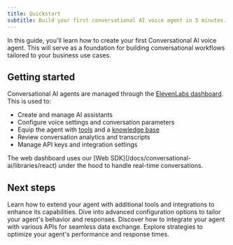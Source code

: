 ```yaml
---
title: Quickstart
subtitle: Build your first conversational AI voice agent in 5 minutes.
---
```


In this guide, you'll learn how to create your first Conversational AI voice agent. This will serve as a foundation for building conversational workflows tailored to your business use cases.

## Getting started

Conversational AI agents are managed through the [ElevenLabs dashboard](https://elevenlabs.io/app/conversational-ai). This is used to:

- Create and manage AI assistants
- Configure voice settings and conversation parameters
- Equip the agent with [tools](/docs/conversational-ai/customization/tools) and a [knowledge base](/docs/conversational-ai/customization/knowledge-base)
- Review conversation analytics and transcripts
- Manage API keys and integration settings

<Note>
  The web dashboard uses our [Web SDK](/docs/conversational-ai/libraries/react) under the hood to handle real-time
  conversations.
</Note>

<Tabs>
  <Tab title="Build a support agent">
    <Markdown src="/snippets/conversational-ai-guide-support-agent.mdx" />
  </Tab>
  <Tab title="Build a restaurant ordering agent">
    <Markdown src="/snippets/conversational-ai-guide-restaurant-agent.mdx" />
  </Tab>
</Tabs>

## Next steps

<CardGroup cols={2}>

<Card title="Extend with Tools" icon="tools" href="/learn/docs/extend-with-tools">
  Learn how to extend your agent with additional tools and integrations to enhance its capabilities.
</Card>

<Card title="Advanced Configuration" icon="cogs" href="/learn/docs/advanced-configuration">
  Dive into advanced configuration options to tailor your agent's behavior and responses.
</Card>

<Card title="Integrate with APIs" icon="api" href="/learn/docs/integrate-with-apis">
  Discover how to integrate your agent with various APIs for seamless data exchange.
</Card>

<Card title="Performance Optimization" icon="chart-line" href="/learn/docs/performance-optimization">
  Explore strategies to optimize your agent's performance and response times.
</Card>
  
</CardGroup>
